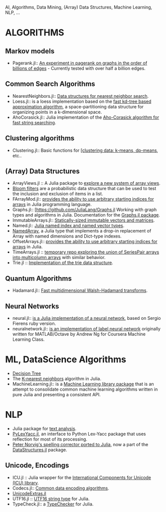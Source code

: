 AI, Algorithms, Data Mining, (Array) Data Structures, Machine Learning, NLP, ...

= ALGORITHMS =
== Markov models ==
* Pagerank.jl:: [https://github.com/purzelrakete/Pagerank.jl An experiment in pagerank on graphs in the order of billions of edges] - Currently tested with over half a billion edges.

== Common Search Algorithms ==
* NearestNeighbors.jl:: [https://github.com/johnmyleswhite/NearestNeighbors.jl Data structures for nearest neighbor search].
* Loess.jl:: is a loess implementation based on the [https://github.com/dcjones/Loess.jl fast kd-tree based approximation algorithm], a space-partitioning data structure for organizing points in a k-dimensional space.
* AhoCorasick.jl:: Julia implementation of the [https://github.com/gilesc/AhoCorasick.jl  Aho-Corasick algorithm for fast string searching].

== Clustering algorithms ==
* Clustering.jl:: Basic functions for [https://github.com/johnmyleswhite/Clustering.jl [clustering data: k-means, dp-means], etc..

== (Array) Data Structures ==
* ArrayViews.jl :: A Julia package to [https://github.com/lindahua/ArrayViews.jl explore a new system of array views].
* [https://github.com/johnmyleswhite/BloomFilters.jl Bloom filters] are a probabilistic data structure that can be used to test the inclusion and exclusion of items in a list.
* FArrayMod.jl:: [https://github.com/alsam/FArrayMod.jl provides the ability to use arbitrary starting indices for arrays] in Julia programming language.
* Graphs.jl:: [https://github.com/JuliaLang/Graphs.jl Working with graph types and algorithms in Julia. Documentation for the [http://julialang.org/Graphs.jl/index.html Graphs.jl package].
* ImmutableArrays.jl:: [https://github.com/twadleigh/ImmutableArrays.jl Statically-sized immutable vectors and matrices].
* Named.jl:: [https://github.com/HarlanH/Named.jl Julia named index and named vector types].
* [https://github.com/davidavdav/NamedArray NamedArray], a Julia type that implements a drop-in replacement of Array with named dimensions and Dict-type indexes.
* OffsetArrays.jl:: [https://github.com/alsam/OffsetArrays.jl provides the ability to use arbitrary starting indices for arrays] in Julia.
* TimeArrays.jl :: [https://github.com/milktrader/TimeArrays.jl temporary repo exploring the union of SeriesPair arrays into multicolumn arrays] with similar behavior.
* Trie.jl :: [https://github.com/JuliaLang/Trie.jl  Implementation of the trie data structure].


== Quantum Algorithms ==
* Hadamard.jl:: [https://github.com/stevengj/Hadamard.jl  Fast multidimensional Walsh-Hadamard transforms].

== Neural Networks ==
* neural.jl:: [https://github.com/compressed/neural.jl is a Julia implementation of a neural network], based on Sergio Fierens ruby version.
* neuralnetwork.jl:: [https://github.com/tomaskrehlik/neuralnetwork.jl is an implementation of label neural network] originally written for MATLAB/Octave by Andrew Ng for Coursera Machine Learning Class. 


= ML, DataScience Algorithms =
* [https://github.com/bensadeghi/DecisionTree.jl Decision Tree]
* The [https://github.com/johnmyleswhite/kNN.jl K-nearest neighbors] algorithm in Julia.
* MachineLearning.jl:: is a [https://github.com/benhamner/MachineLearning.jl Machine Learning library package] that is an attempt to consolidate common machine learning algorithms written in pure Julia and presenting a consistent API.


= NLP =
* Julia package for [https://github.com/johnmyleswhite/TextAnalysis.jl text analysis].
* [https://github.com/iamed2/PyLexYacc.jl PyLexYacc.jl], an interface to Python Lex-Yacc package that uses reflection for most of its processing. 
* [https://gist.github.com/kmsquire/7569843 Peter Norvig's spelling corrector ported to Julia], now a part of the [https://github.com/JuliaLang/DataStructures.jl DataStructures.jl] package.


== Unicode, Encodings ==
* ICU.jl :: Julia wrapper for the [https://github.com/nolta/ICU.jl International Components for Unicode (ICU) library].
* Codecs.jl:: [https://github.com/dcjones/Codecs.jl Common data encoding algorithms].
* [https://github.com/nolta/UnicodeExtras.jl UnicodeExtras.jl]
* UTF16.jl :: [https://github.com/nolta/UTF16.jl  UTF16 string type] for Julia.
* TypeCheck.jl:: a [https://github.com/astrieanna/TypeCheck.jl TypeChecker] for Julia.

